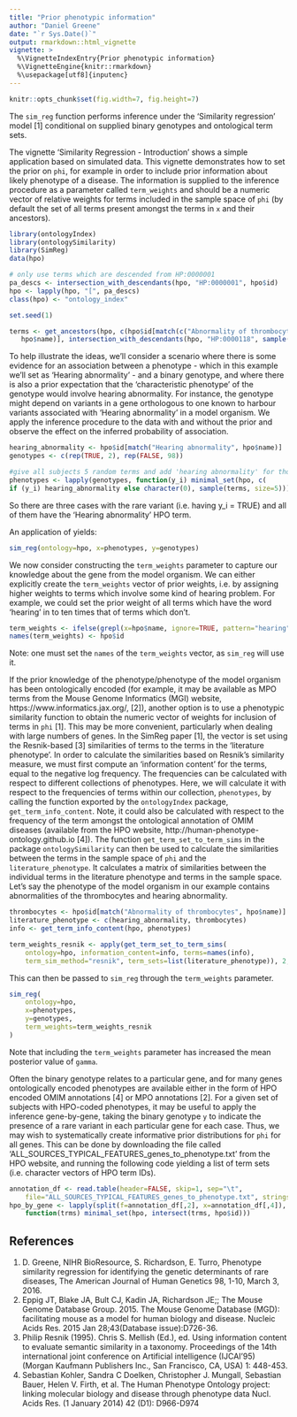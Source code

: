 ```yaml
---
title: "Prior phenotypic information"
author: "Daniel Greene"
date: "`r Sys.Date()`"
output: rmarkdown::html_vignette
vignette: >
  %\VignetteIndexEntry{Prior phenotypic information}
  %\VignetteEngine{knitr::rmarkdown}
  %\usepackage[utf8]{inputenc}
---
```

```r
knitr::opts_chunk$set(fig.width=7, fig.height=7)
```

The `sim_reg` function performs inference under the 'Similarity regression' model [1] conditional on supplied binary genotypes and ontological term sets.  

The vignette 'Similarity Regression - Introduction' shows a simple application based on simulated data. This vignette demonstrates how to set the prior on `phi`, for example in order to include prior information about likely phenotype of a disease. The information is supplied to the inference procedure as a parameter called `term_weights` and should be a numeric vector of relative weights for terms included in the sample space of `phi` (by default the set of all terms present amongst the terms in `x` and their ancestors). 

```r
library(ontologyIndex)
library(ontologySimilarity)
library(SimReg)
data(hpo)

# only use terms which are descended from HP:0000001
pa_descs <- intersection_with_descendants(hpo, "HP:0000001", hpo$id)
hpo <- lapply(hpo, "[", pa_descs)
class(hpo) <- "ontology_index"

set.seed(1)

terms <- get_ancestors(hpo, c(hpo$id[match(c("Abnormality of thrombocytes","Hearing abnormality"), 
   hpo$name)], intersection_with_descendants(hpo, "HP:0000118", sample(hpo$id[!hpo$obsolete], size=50))))
```

To help illustrate the ideas, we'll consider a scenario where there is some evidence for an association between a phenotype - which in this example we'll set as 'Hearing abnormality' - and a binary genotype, and where there is also a prior expectation that the 'characteristic phenotype' of the genotype would involve hearing abnormality. For instance, the genotype might depend on variants in a gene orthologous to one known to harbour variants associated with 'Hearing abnormality' in a model organism. We apply the inference procedure to the data with and without the prior and observe the effect on the inferred probability of association.

```r
hearing_abnormality <- hpo$id[match("Hearing abnormality", hpo$name)]
genotypes <- c(rep(TRUE, 2), rep(FALSE, 98))

#give all subjects 5 random terms and add 'hearing abnormality' for those with y_i=TRUE
phenotypes <- lapply(genotypes, function(y_i) minimal_set(hpo, c(
if (y_i) hearing_abnormality else character(0), sample(terms, size=5))))
```

So there are three cases with the rare variant (i.e. having y_i = TRUE) and all of them have the 'Hearing abnormality' HPO term. 

An application of yields:

```r
sim_reg(ontology=hpo, x=phenotypes, y=genotypes)
```

We now consider constructing the `term_weights` parameter to capture our knowledge about the gene from the model organism. We can either explicitly create the `term_weights` vector of prior weights, i.e. by assigning higher weights to terms which involve some kind of hearing problem. For example, we could set the prior weight of all terms which have the word 'hearing' in to ten times that of terms which don't.

```r
term_weights <- ifelse(grepl(x=hpo$name, ignore=TRUE, pattern="hearing"), 10, 1)
names(term_weights) <- hpo$id
```

Note: one must set the `names` of the `term_weights` vector, as `sim_reg` will use it.

If the prior knowledge of the phenotype/phenotype of the model organism has been ontologically encoded (for example, it may be available as MPO terms from the Mouse Genome Informatics (MGI) website, https://www.informatics.jax.org/, [2]), another option is to use a phenotypic similarity function to obtain the numeric vector of weights for inclusion of terms in `phi` [1]. This may be more convenient, particularly when dealing with large numbers of genes. In the SimReg paper [1], the vector is set using the Resnik-based [3] similarities of terms to the terms in the 'literature phenotype'. In order to calculate the similarities based on Resnik's similarity measure, we must first compute an 'information content' for the terms, equal to the negative log frequency. The frequencies can be calculated with respect to different collections of phenotypes. Here, we will calculate it with respect to the frequencies of terms within our collection, `phenotypes`, by calling the function exported by the `ontologyIndex` package, `get_term_info_content`. Note, it could also be calculated with respect to the frequency of the term amongst the ontological annotation of OMIM diseases (available from the HPO website, http://human-phenotype-ontology.github.io [4]). The function `get_term_set_to_term_sims` in the package `ontologySimilarity` can then be used to calculate the similarities between the terms in the sample space of `phi` and the `literature_phenotype`. It calculates a matrix of similarities between the individual terms in the literature phenotype and terms in the sample space. Let's say the phenotype of the model organism in our example contains abnormalities of the thrombocytes and hearing abnormality.

```r
thrombocytes <- hpo$id[match("Abnormality of thrombocytes", hpo$name)]
literature_phenotype <- c(hearing_abnormality, thrombocytes)
info <- get_term_info_content(hpo, phenotypes)

term_weights_resnik <- apply(get_term_set_to_term_sims(
	ontology=hpo, information_content=info, terms=names(info),
	term_sim_method="resnik", term_sets=list(literature_phenotype)), 2, mean)
```

This can then be passed to `sim_reg` through the `term_weights` parameter.

```r
sim_reg(
	ontology=hpo,
	x=phenotypes,
	y=genotypes,
	term_weights=term_weights_resnik
)
```

Note that including the `term_weights` parameter has increased the mean posterior value of `gamma`.

Often the binary genotype relates to a particular gene, and for many genes ontologically encoded phenotypes are available either in the form of HPO encoded OMIM annotations [4] or MPO annotations [2]. For a given set of subjects with HPO-coded phenotypes, it may be useful to apply the inference gene-by-gene, taking the binary genotype `y` to indicate the presence of a rare variant in each particular gene for each case. Thus, we may wish to systematically create informative prior distributions for `phi` for all genes. This can be done by downloading the file called 'ALL_SOURCES_TYPICAL_FEATURES_genes_to_phenotype.txt' from the HPO website, and running the following code yielding a list of term sets (i.e. character vectors of HPO term IDs).

```r
annotation_df <- read.table(header=FALSE, skip=1, sep="\t", 
	file="ALL_SOURCES_TYPICAL_FEATURES_genes_to_phenotype.txt", stringsAsFactors=FALSE, quote="")
hpo_by_gene <- lapply(split(f=annotation_df[,2], x=annotation_df[,4]), 
	function(trms) minimal_set(hpo, intersect(trms, hpo$id)))
```

## References

1. D. Greene, NIHR BioResource, S. Richardson, E. Turro, Phenotype similarity regression for identifying the genetic determinants of rare diseases, The American Journal of Human Genetics 98, 1-10, March 3, 2016.
2. Eppig JT, Blake JA, Bult CJ, Kadin JA, Richardson JE;; The Mouse Genome Database Group. 2015. The Mouse Genome Database (MGD): facilitating mouse as a model for human biology and disease. Nucleic Acids Res. 2015 Jan 28;43(Database issue):D726-36.
3. Philip Resnik (1995). Chris S. Mellish (Ed.), ed. Using information content to evaluate semantic similarity in a taxonomy. Proceedings of the 14th international joint conference on Artificial intelligence (IJCAI'95) (Morgan Kaufmann Publishers Inc., San Francisco, CA, USA) 1: 448-453.
4. Sebastian Kohler, Sandra C Doelken, Christopher J. Mungall, Sebastian Bauer, Helen V. Firth, et al.  The Human Phenotype Ontology project: linking molecular biology and disease through phenotype data Nucl. Acids Res. (1 January 2014) 42 (D1): D966-D974

